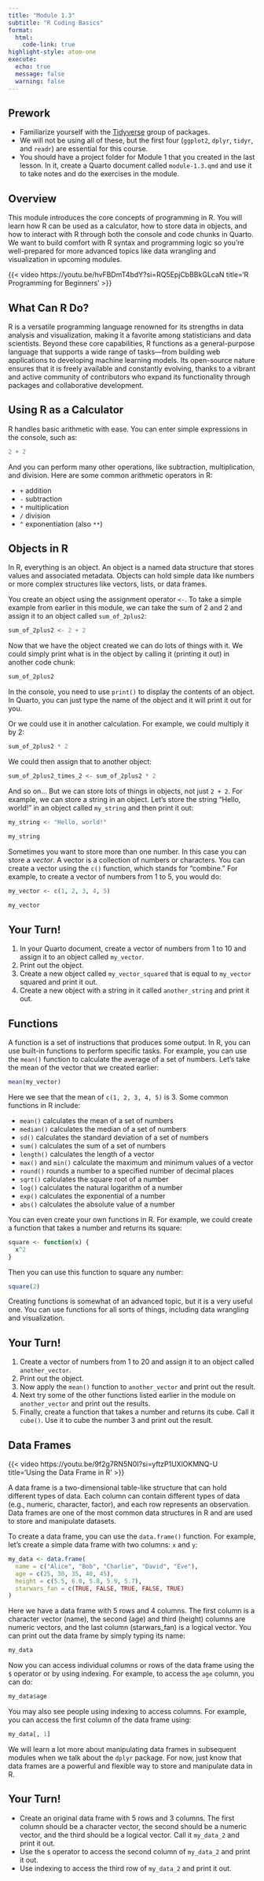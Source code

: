 ```yaml
---
title: "Module 1.3"
subtitle: "R Coding Basics"
format: 
  html:
    code-link: true
highlight-style: atom-one
execute: 
  echo: true
  message: false
  warning: false
---
```


::: {.callout-tip}
## Prework
- Familiarize yourself with the [Tidyverse](https://www.tidyverse.org/packages/) group of packages.
- We will not be using all of these, but the first four (`ggplot2`, `dplyr`, `tidyr`, and `readr`) are essential for this course.
- You should have a project folder for Module 1 that you created in the last lesson. In it, create a Quarto document called `module-1.3.qmd` and use it to take notes and do the exercises in the module. 
:::

## Overview

This module introduces the core concepts of programming in R. You will learn how R can be used as a calculator, how to store data in objects, and how to interact with R through both the console and code chunks in Quarto. We want to build comfort with R syntax and programming logic so you’re well-prepared for more advanced topics like data wrangling and visualization in upcoming modules.

{{< video https://youtu.be/hvFBDmT4bdY?si=RQ5EpjCbBBkGLcaN title='R Programming for Beginners' >}}

## What Can R Do?

R is a versatile programming language renowned for its strengths in data analysis and visualization, making it a favorite among statisticians and data scientists. Beyond these core capabilities, R functions as a general-purpose language that supports a wide range of tasks—from building web applications to developing machine learning models. Its open-source nature ensures that it is freely available and constantly evolving, thanks to a vibrant and active community of contributors who expand its functionality through packages and collaborative development.

## Using R as a Calculator

R handles basic arithmetic with ease. You can enter simple expressions in the console, such as:

```r
2 + 2
```

And you can perform many other operations, like subtraction, multiplication, and division. Here are some common arithmetic operators in R:

- `+` addition
- `-` subtraction
- `*` multiplication
- `/` division
- `^` exponentiation (also `**`)

## Objects in R

In R, everything is an object. An object is a named data structure that stores values and associated metadata. Objects can hold simple data like numbers or more complex structures like vectors, lists, or data frames.

You create an object using the assignment operator `<-`. To take a simple example from earlier in this module, we can take the sum of 2 and 2 and assign it to an object called `sum_of_2plus2`:

```r
sum_of_2plus2 <- 2 + 2
```

Now that we have the object created we can do lots of things with it. We could simply print what is in the object by calling it (printing it out) in another code chunk:

```r
sum_of_2plus2
```

::: {.callout-note}
In the console, you need to use `print()` to display the contents of an object. In Quarto, you can just type the name of the object and it will print it out for you.
:::

Or we could use it in another calculation. For example, we could multiply it by 2:

```r
sum_of_2plus2 * 2
```

We could then assign that to another object:

```r
sum_of_2plus2_times_2 <- sum_of_2plus2 * 2
```

And so on... But we can store lots of things in objects, not just `2 + 2`. For example, we can store a string in an object. Let's store the string "Hello, world!" in an object called `my_string` and then print it out:

```r
my_string <- "Hello, world!"

my_string
```

Sometimes you want to store more than one number. In this case you can store a *vector*. A vector is a collection of numbers or characters. You can create a vector using the `c()` function, which stands for "combine." For example, to create a vector of numbers from 1 to 5, you would do:

```r
my_vector <- c(1, 2, 3, 4, 5)

my_vector
```

## Your Turn!

1. In your Quarto document, create a vector of numbers from 1 to 10 and assign it to an object called `my_vector`.
2. Print out the object.
3. Create a new object called `my_vector_squared` that is equal to `my_vector` squared and print it out.
4. Create a new object with a string in it called `another_string` and print it out.

## Functions

A function is a set of instructions that produces some output. In R, you can use built-in functions to perform specific tasks. For example, you can use the `mean()` function to calculate the average of a set of numbers. Let's take the mean of the vector that we created earlier:

```r
mean(my_vector)
```

Here we see that the mean of `c(1, 2, 3, 4, 5)` is 3. Some common functions in R include:

- `mean()` calculates the mean of a set of numbers
- `median()` calculates the median of a set of numbers
- `sd()` calculates the standard deviation of a set of numbers
- `sum()` calculates the sum of a set of numbers
- `length()` calculates the length of a vector
- `max()` and `min()` calculate the maximum and minimum values of a vector
- `round()` rounds a number to a specified number of decimal places
- `sqrt()` calculates the square root of a number
- `log()` calculates the natural logarithm of a number
- `exp()` calculates the exponential of a number
- `abs()` calculates the absolute value of a number

You can even create your own functions in R. For example, we could create a function that takes a number and returns its square:

```r
square <- function(x) {
  x^2
}
```

Then you can use this function to square any number:

```r
square(2)
```

Creating functions is somewhat of an advanced topic, but it is a very useful one. You can use functions for all sorts of things, including data wrangling and visualization. 

## Your Turn!

1. Create a vector of numbers from 1 to 20 and assign it to an object called `another_vector`.
2. Print out the object.
3. Now apply the `mean()` function to `another_vector` and print out the result.
4. Next try some of the other functions listed earlier in the module on `another_vector` and print out the results.
5. Finally, create a function that takes a number and returns its cube. Call it `cube()`. Use it to cube the number 3 and print out the result.

## Data Frames

{{< video https://youtu.be/9f2g7RN5N0I?si=yftzP1UXlOKMNQ-U title='Using the Data Frame in R' >}}

A data frame is a two-dimensional table-like structure that can hold different types of data. Each column can contain different types of data (e.g., numeric, character, factor), and each row represents an observation. Data frames are one of the most common data structures in R and are used to store and manipulate datasets.

To create a data frame, you can use the `data.frame()` function. For example, let's create a simple data frame with two columns: `x` and `y`:

```r
my_data <- data.frame(
  name = c("Alice", "Bob", "Charlie", "David", "Eve"),
  age = c(25, 30, 35, 40, 45),
  height = c(5.5, 6.0, 5.8, 5.9, 5.7),
  starwars_fan = c(TRUE, FALSE, TRUE, FALSE, TRUE)
)
```

Here we have a data frame with 5 rows and 4 columns. The first column is a character vector (name), the second (age) and third (height) columns are numeric vectors, and the last column (starwars_fan) is a logical vector. You can print out the data frame by simply typing its name:

```r
my_data
```

Now you can access individual columns or rows of the data frame using the `$` operator or by using indexing. For example, to access the `age` column, you can do:

```r
my_data$age
```

You may also see people using indexing to access columns. For example, you can access the first column of the data frame using:

```r
my_data[, 1]
```

We will learn a lot more about manipulating data frames in subsequent modules when we talk about the `dplyr` package. For now, just know that data frames are a powerful and flexible way to store and manipulate data in R.

## Your Turn!

- Create an original data frame with 5 rows and 3 columns. The first column should be a character vector, the second should be a numeric vector, and the third should be a logical vector. Call it `my_data_2` and print it out.
- Use the `$` operator to access the second column of `my_data_2` and print it out.
- Use indexing to access the third row of `my_data_2` and print it out.
